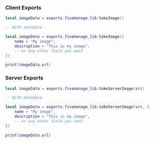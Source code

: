 ### Client Exports
```lua
local imageData = exports.fivemanage_lib:takeImage()

-- With metadata

local imageData = exports.fivemanage_lib:takeImage({
    name = "My image",
    description = "This is my image",
    -- or any other field you want
})

print(imageData.url)
```

### Server Exports
```lua
local imageData = exports.fivemanage_lib:takeServerImage(src)

-- With metadata

local imageData = exports.fivemanage_lib:takeServerImage(src, {
    name = "My image",
    description = "This is my image",
    -- or any other field you want
})

print(imageData.url)
```


